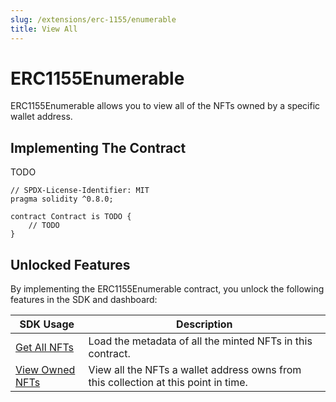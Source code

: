 ---
slug: /extensions/erc-1155/enumerable
title: View All
---


# ERC1155Enumerable

ERC1155Enumerable allows you to view all of the NFTs owned by a specific wallet address.

## Implementing The Contract

TODO

```solidity
// SPDX-License-Identifier: MIT
pragma solidity ^0.8.0;

contract Contract is TODO {
    // TODO
}
```

## Unlocked Features

By implementing the ERC1155Enumerable contract, you unlock the following features in the SDK and dashboard:

| SDK Usage                                                                                  | Description                                                                         |
| ------------------------------------------------------------------------------------------ | ----------------------------------------------------------------------------------- |
| [Get All NFTs](/sdk/interacting-with-contracts/erc721/erc1155enumerable#get-all-nfts)      | Load the metadata of all the minted NFTs in this contract.                          |
| [View Owned NFTs](/sdk/interacting-with-contracts/erc721/erc1155enumerable#get-owned-nfts) | View all the NFTs a wallet address owns from this collection at this point in time. |
